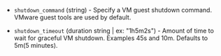 <!-- Code generated from the comments of the ShutdownConfig struct in builder/vsphere/common/step_shutdown.go; DO NOT EDIT MANUALLY -->

-   `shutdown_command` (string) - Specify a VM guest shutdown command. VMware guest tools are used by
    default.
    
-   `shutdown_timeout` (duration string | ex: "1h5m2s") - Amount of time to wait for graceful VM shutdown. Examples 45s and 10m.
    Defaults to 5m(5 minutes).
    
